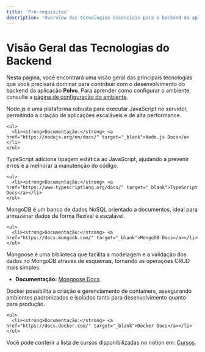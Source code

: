 ```yaml
---
title: 'Pré-requisitos'
description: 'Overview das tecnologias essenciais para o backend da aplicação Polvo'
---
```


# Visão Geral das Tecnologias do Backend

Nesta página, você encontrará uma visão geral das principais tecnologias que você precisará dominar para contribuir com o desenvolvimento do backend da aplicação **Polvo**. Para aprender como configurar o ambiente, consulte a [página de configuração do ambiente](/config-ambiente).

<Tabs>
  <Tab title="Node.js">
    Node.js é uma plataforma robusta para executar JavaScript no servidor, permitindo a criação de aplicações escaláveis e de alta performance.
    
    <ul>
      <li><strong>Documentação:</strong> <a href="https://nodejs.org/en/docs/" target="_blank">Node.js Docs</a></li>
    </ul>
  </Tab>
  <Tab title="TypeScript">
    TypeScript adiciona tipagem estática ao JavaScript, ajudando a prevenir erros e a melhorar a manutenção do código.
    
    <ul>
      <li><strong>Documentação:</strong> <a href="https://www.typescriptlang.org/docs/" target="_blank">TypeScript Docs</a></li>
    </ul>
  </Tab>
  <Tab title="MongoDB">
    MongoDB é um banco de dados NoSQL orientado a documentos, ideal para armazenar dados de forma flexível e escalável.
    
    <ul>
      <li><strong>Documentação:</strong> <a href="https://docs.mongodb.com/" target="_blank">MongoDB Docs</a></li>
    </ul>
  </Tab>
  <Tab title="Mongoose" icon="node">
    Mongoose é uma biblioteca que facilita a modelagem e a validação dos dados no MongoDB através de esquemas, tornando as operações CRUD mais simples.
    <ul>
      <li><strong>Documentação:</strong> <a href="https://mongoosejs.com/docs/guide.html" target="_blank">Mongoose Docs</a></li>
    </ul>
  </Tab>
  <Tab title="Docker">
    Docker possibilita a criação e gerenciamento de containers, assegurando ambientes padronizados e isolados tanto para desenvolvimento quanto para produção.
    
    <ul>
      <li><strong>Documentação:</strong> <a href="https://docs.docker.com/" target="_blank">Docker Docs</a></li>
    </ul>
  </Tab>
</Tabs>

<Info>
Você pode conferir a lista de cursos disponibilizadas no notion em: <a href="https://www.notion.so/Cursos-d89101dc854e44ea8e3607b034b1abd3" target="_blank">Cursos</a>.
</Info>
